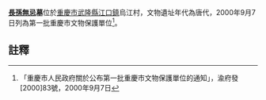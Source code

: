 {{msg:重慶市文物保護單位
|名稱 = 長孫無忌墓
|編號 = 22
|圖片 = 
|級別 = 5
|分類 = 
|時代 = 唐代
|地点 = [[武隆縣|武隆縣]][[江口鎮|江口鎮]]烏江村
|坐標 = 
|登錄 = 2000年9月7日
}}
'''[[長孫無忌|長孫無忌]]墓'''位於[[重慶市|重慶市]][[武隆縣|武隆縣]][[江口鎮|江口鎮]]烏江村，文物遺址年代為唐代，2000年9月7日列為第一批重慶市文物保護單位<ref>「重慶市人民政府關於公布第一批重慶市文物保護單位的通知」，渝府發[2000]83號，2000年9月7日</ref>。
== 註釋 ==
{{reflist}}
{{文物保護單位小作品}}